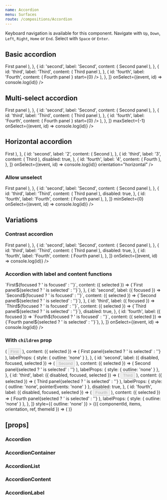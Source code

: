 ```yaml
---
name: Accordion
menu: Surfaces
route: /compositions/Accordion
---
```



<PageTitle src="compositions/Accordion" title="Accordion" />

Keyboard navigation is available for this component. Navigate with `Up`, `Down`, `Left`, `Right`, `Home` or `End`. Select with `Space` or `Enter`.

## Basic accordion

<Playground>
  <ThemeWrapper>
    <Accordion
      items={[
        {
          id: 'first',
          label: 'First',
          content: (
            <Rhythm px={5} py={2}>
              First panel
            </Rhythm>
          ),
        },
        {
          id: 'second',
          label: 'Second',
          content: (
            <Rhythm px={5} py={2}>
              Second panel
            </Rhythm>
          ),
        },
        {
          id: 'third',
          label: 'Third',
          content: (
            <Rhythm px={5} py={2}>
              Third panel
            </Rhythm>
          ),
        },
        {
          id: 'fourth',
          label: 'Fourth',
          content: (
            <Rhythm px={5} py={2} wrapper="div">
              <Looper end={40} render={() => <span>Fourth panel </span>} start={0} />
            </Rhythm>
          ),
        },
      ]}
      onSelect={(event, id) => console.log(id)}
    />
  </ThemeWrapper>
</Playground>

## Multi-select accordion

<Playground>
  <ThemeWrapper>
    <Accordion
      items={[
        {
          id: 'first',
          label: 'First',
          content: (
            <Rhythm px={5} py={2}>
              First panel
            </Rhythm>
          ),
        },
        {
          id: 'second',
          label: 'Second',
          content: (
            <Rhythm px={5} py={2}>
              Second panel
            </Rhythm>
          ),
        },
        {
          id: 'third',
          label: 'Third',
          content: (
            <Rhythm px={5} py={2}>
              Third panel
            </Rhythm>
          ),
        },
        {
          id: 'fourth',
          label: 'Fourth',
          content: (
            <Rhythm px={5} py={2} wrapper="div">
              <Looper end={40} render={() => <span>Fourth panel </span>} start={0} />
            </Rhythm>
          ),
        },
      ]}
      maxSelect={-1}
      onSelect={(event, id) => console.log(id)}
    />
  </ThemeWrapper>
</Playground>

## Horizontal accordion

<Playground>
  <ThemeWrapper>
    <Accordion
      items={[
        {
          id: 'first',
          label: '1',
          content: (
            <Rhythm mx={4} my={2}>
              First
            </Rhythm>
          ),
        },
        {
          id: 'second',
          label: '2',
          content: (
            <Rhythm mx={4} my={2}>
              Second
            </Rhythm>
          ),
        },
        {
          id: 'third',
          label: '3',
          content: (
            <Rhythm mx={4} my={2}>
              Third
            </Rhythm>
          ),
          disabled: true,
        },
        {
          id: 'fourth',
          label: '4',
          content: (
            <Rhythm mx={4} my={2}>
              Fourth
            </Rhythm>
          ),
        },
      ]}
      onSelect={(event, id) => console.log(id)}
      orientation="horizontal"
    />
  </ThemeWrapper>
</Playground>

### Allow unselect

<Playground>
  <ThemeWrapper>
    <Accordion
      items={[
        {
          id: 'first',
          label: 'First',
          content: (
            <Rhythm px={5} py={2}>
              First panel
            </Rhythm>
          ),
        },
        {
          id: 'second',
          label: 'Second',
          content: (
            <Rhythm px={5} py={2}>
              Second panel
            </Rhythm>
          ),
        },
        {
          id: 'third',
          label: 'Third',
          content: (
            <Rhythm px={5} py={2}>
              Third panel
            </Rhythm>
          ),
          disabled: true,
        },
        {
          id: 'fourth',
          label: 'Fourth',
          content: (
            <Rhythm px={5} py={2}>
              Fourth panel
            </Rhythm>
          ),
        },
      ]}
      minSelect={0}
      onSelect={(event, id) => console.log(id)}
    />
  </ThemeWrapper>
</Playground>

## Variations

### Contrast accordion

<Playground>
  <ThemeWrapper contrast>
    <Accordion
      contrast
      items={[
        {
          id: 'first',
          label: 'First',
          content: (
            <Rhythm px={5} py={2}>
              First panel
            </Rhythm>
          ),
        },
        {
          id: 'second',
          label: 'Second',
          content: (
            <Rhythm px={5} py={2}>
              Second panel
            </Rhythm>
          ),
        },
        {
          id: 'third',
          label: 'Third',
          content: (
            <Rhythm px={5} py={2}>
              Third panel
            </Rhythm>
          ),
          disabled: true,
        },
        {
          id: 'fourth',
          label: 'Fourth',
          content: (
            <Rhythm px={5} py={2}>
              Fourth panel
            </Rhythm>
          ),
        },
      ]}
      onSelect={(event, id) => console.log(id)}
    />
  </ThemeWrapper>
</Playground>

### Accordion with label and content functions

<Playground>
  <ThemeWrapper>
    <Accordion
      initialSelected={['second']}
      items={[
        {
          id: 'first',
          label: ({ focused }) => `First${focused ? ' is focused' : ''}`,
          content: ({ selected }) => <Rhythm px={5} py={2}>{`First panel${selected ? ' is selected' : ''}`}</Rhythm>,
        },
        {
          id: 'second',
          label: ({ focused }) => `Second${focused ? ' is focused' : ''}`,
          content: ({ selected }) => <Rhythm px={5} py={2}>{`Second panel${selected ? ' is selected' : ''}`}</Rhythm>,
        },
        {
          id: 'third',
          label: ({ focused }) => `Third${focused ? ' is focused' : ''}`,
          content: ({ selected }) => <Rhythm px={5} py={2}>{`Third panel${selected ? ' is selected' : ''}`}</Rhythm>,
          disabled: true,
        },
        {
          id: 'fourth',
          label: ({ focused }) => `Fourth${focused ? ' is focused' : ''}`,
          content: ({ selected }) => <Rhythm px={5} py={2}>{`Fourth panel${selected ? ' is selected' : ''}`}</Rhythm>,
        },
      ]}
      onSelect={(event, id) => console.log(id)}
    />
  </ThemeWrapper>
</Playground>

### With `children` prop

<Playground>
  <ThemeWrapper>
    <Accordion
      unstyled
      initialSelected={['second']}
      items={[
        {
          id: 'first',
          label: ({ disabled, focused, selected }) => (
            <Rhythm my={2}>
              <Button
                fullWidth
                align="left"
                as="div"
                color="neutral"
                disabled={disabled}
                focused={focused}
                shape="brick"
                tabIndex={-1}
                weight={selected ? 'shaded' : 'outlined'}
              >
                First
              </Button>
            </Rhythm>
          ),
          content: ({ selected }) => (
            <Typography as="h4" heading="h4">
              First panel{selected ? ' is selected' : ''}
            </Typography>
          ),
          labelProps: { style: { outline: 'none' } },
        },
        {
          id: 'second',
          label: ({ disabled, focused, selected }) => (
            <Rhythm my={2}>
              <Button
                fullWidth
                align="left"
                as="div"
                color="neutral"
                disabled={disabled}
                focused={focused}
                shape="brick"
                tabIndex={-1}
                weight={selected ? 'shaded' : 'outlined'}
              >
                Second
              </Button>
            </Rhythm>
          ),
          content: ({ selected }) => (
            <Typography as="h4" heading="h4">
              Second panel{selected ? ' is selected' : ''}
            </Typography>
          ),
          labelProps: { style: { outline: 'none' } },
        },
        {
          id: 'third',
          label: ({ disabled, focused, selected }) => (
            <Rhythm my={2}>
              <Button
                fullWidth
                align="left"
                as="div"
                color="neutral"
                disabled={disabled}
                focused={focused}
                shape="brick"
                tabIndex={-1}
                weight={selected ? 'shaded' : 'outlined'}
              >
                Third
              </Button>
            </Rhythm>
          ),
          content: ({ selected }) => (
            <Typography as="h4" heading="h4">
              Third panel{selected ? ' is selected' : ''}
            </Typography>
          ),
          labelProps: { style: { outline: 'none', pointerEvents: 'none' } },
          disabled: true,
        },
        {
          id: 'fourth',
          label: ({ disabled, focused, selected }) => (
            <Rhythm my={2}>
              <Button
                fullWidth
                align="left"
                as="div"
                color="neutral"
                disabled={disabled}
                focused={focused}
                shape="brick"
                tabIndex={-1}
                weight={selected ? 'shaded' : 'outlined'}
              >
                Fourth
              </Button>
            </Rhythm>
          ),
          content: ({ selected }) => (
            <Typography as="h4" heading="h4">
              Fourth panel{selected ? ' is selected' : ''}
            </Typography>
          ),
          labelProps: { style: { outline: 'none' } },
        },
      ]}
      style={{ outline: 'none' }}
    >
      {({ componentId, items, orientation, ref, themeId }) => (
        <AccordionContainer orientation={orientation} style={{ border: 'none' }}>
          <AccordionList
            unstyled
            componentId={componentId}
            items={items}
            orientation={orientation}
            ref={ref}
            style={{
              alignItems: 'center',
              display: 'flex',
              flexDirection: orientation === 'vertical' ? 'column' : 'row',
              outline: 'none',
            }}
            themeId={themeId}
          />
        </AccordionContainer>
      )}
    </Accordion>
  </ThemeWrapper>
</Playground>

## \[props\]

### Accordion

<Props of={Accordion} />

### AccordionContainer

<Props of={AccordionContainer} />

### AccordionList

<Props of={AccordionList} />

### AccordionContent

<Props of={AccordionContent} />

### AccordionLabel

<Props of={AccordionLabel} />
